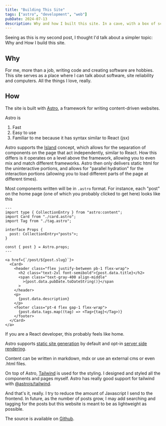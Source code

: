 ```yaml
---
title: "Building This Site"
tags: ["astro", "development", "web"]
pubDate: 2024-07-13
description: Why and how I built this site. In a cave, with a box of scraps.
---
```


Seeing as this is my second post, I thought I'd talk about
a simpler topic: Why and How I build this site.

## Why

For me, more than a job, writing code and creating software are hobbies. This site serves as a place
where I can talk about software, site reliability and computers. All the things I love, really.

## How

The site is built with [Astro](https://astro.build/), a framework for writing content-driven websites.

Astro is

1. Fast
2. Easy to use
3. Familiar to me because it has syntax similar to React (jsx)

Astro supports the [Island](https://docs.astro.build/en/concepts/islands/) concept, which allows for the separation of components on the page that act independently, similar to React. How this differs is it operates on a level above the framework, allowing you to even mix and match different frameworks. Astro then only delivers static html for the uninteractive portions, and allows for "parallel hydration" for the interaction portions (allowing you to load different parts of the page at different times).

Most components written will be in `.astro` format. For instance, each "post" on the home page (one of which you probably clicked to get here) looks like this

```astro
---
import type { CollectionEntry } from "astro:content";
import Card from "./card.astro";
import Tag from "./tag.astro";

interface Props {
  post: CollectionEntry<"posts">;
}

const { post } = Astro.props;
---

<a href={`/post/${post.slug}`}>
  <Card>
    <header class="flex justify-between pb-1 flex-wrap">
      <h2 class="text-2xl font-semibold">{post.data.title}</h2>
      <span class="text-gray-400 align-middle"
        >{post.data.pubDate.toDateString()}</span
      >
    </header>
    <p>
      {post.data.description}
    </p>
    <footer class="pt-4 flex gap-1 flex-wrap">
      {post.data.tags.map((tag) => <Tag>{tag}</Tag>)}
    </footer>
  </Card>
</a>
```

If you are a React developer, this probably feels like home.

Astro supports [static site generation](https://docs.astro.build/en/guides/routing/#static-ssg-mode) by default and opt-in [server side rendering](https://docs.astro.build/en/guides/server-side-rendering/).

Content can be written in markdown, mdx or use an external cms or even .html files.

On top of Astro, [Tailwind](https://tailwindcss.com/) is used for the styling. I designed and styled all the components and pages myself. Astro has really good support for tailwind with [@astrojs/tailwind](https://docs.astro.build/en/guides/integrations-guide/tailwind/).

And that's it, really. I try to reduce the amount of Javascript I send to the frontend. In future, as the number of posts grow, I may add searching and tagging for the posts but this website is meant to be as lightweight as possible.

The source is available on [Github](https://github.com/chuakid/personalsite).

